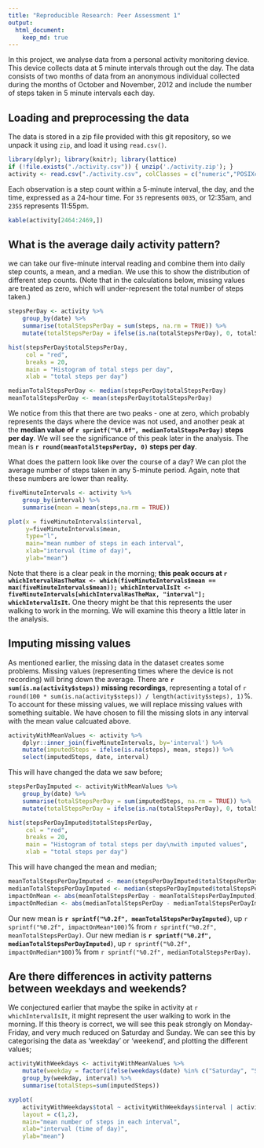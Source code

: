 ```yaml
---
title: "Reproducible Research: Peer Assessment 1"
output: 
  html_document:
    keep_md: true
---
```


In this project, we analyse data from a personal activity monitoring device. This device collects data at 5 minute intervals through out the day. The data consists of two months of data from an anonymous individual collected during the months of October and November, 2012 and include the number of steps taken in 5 minute intervals each day.

## Loading and preprocessing the data

The data is stored in a zip file provided with this git repository, so we unpack it using `zip`, and load it using `read.csv()`.

```r
library(dplyr); library(knitr); library(lattice)
if (!file.exists("./activity.csv")) { unzip('./activity.zip'); }
activity <- read.csv("./activity.csv", colClasses = c("numeric","POSIXct","numeric"))  
```

Each observation is a step count within a 5-minute interval, the day, and the time, expressed as a 24-hour time. For `35` represents `0035`, or 12:35am, and `2355` represents 11:55pm.

```r
kable(activity[2464:2469,])
```

## What is the average daily activity pattern?

we can take our five-minute interval reading and combine them into daily step counts, a mean, and a median. We use this to show the distribution of different step counts. (Note that in the calculations below, missing values are treated as zero, which will under-represent the total number of steps taken.)

```r
stepsPerDay <- activity %>%
    group_by(date) %>%
    summarise(totalStepsPerDay = sum(steps, na.rm = TRUE)) %>%
    mutate(totalStepsPerDay = ifelse(is.na(totalStepsPerDay), 0, totalStepsPerDay))

hist(stepsPerDay$totalStepsPerDay, 
     col = "red", 
     breaks = 20, 
     main = "Histogram of total steps per day", 
     xlab = "total steps per day")

medianTotalStepsPerDay <- median(stepsPerDay$totalStepsPerDay)
meanTotalStepsPerDay <- mean(stepsPerDay$totalStepsPerDay)
```

We notice from this that there are two peaks - one at zero, which probably represents the days where the device was not used, and another peak at the **median value of `r sprintf("%0.0f", medianTotalStepsPerDay)` steps per day**. We will see the significance of this peak later in the analysis. The mean is **`r round(meanTotalStepsPerDay, 0)` steps per day**. 

What does the pattern look like over the course of a day? We can plot the average number of steps taken in any 5-minute period. Again, note that these numbers are lower than reality. 

```r
fiveMinuteIntervals <- activity %>%
    group_by(interval) %>%
    summarise(mean = mean(steps,na.rm = TRUE))

plot(x = fiveMinuteIntervals$interval, 
     y=fiveMinuteIntervals$mean, 
     type="l", 
     main="mean number of steps in each interval", 
     xlab="interval (time of day)", 
     ylab="mean")
```

Note that there is a clear peak in the morning; **this peak occurs at `r whichIntervalHasTheMax <- which(fiveMinuteIntervals$mean == max(fiveMinuteIntervals$mean));
whichIntervalIsIt <- fiveMinuteIntervals[whichIntervalHasTheMax, "interval"]; whichIntervalIsIt`.** One theory might be that this represents the user walking to work in the morning. We will examine this theory a little later in the analysis.

## Imputing missing values

As mentioned earlier, the missing data in the dataset creates some problems. Missing values (representing times where the device is not recording) will bring down the average. There are **`r sum(is.na(activity$steps))` missing recordings**, representing a total of `r round(100 * sum(is.na(activity$steps)) / length(activity$steps), 1)`%. To account for these missing values, we will replace missing values with something suitable. We have chosen to fill the missing slots in any interval with the mean value calcuated above.

```r
activityWithMeanValues <- activity %>% 
    dplyr::inner_join(fiveMinuteIntervals, by='interval') %>%
    mutate(imputedSteps = ifelse(is.na(steps), mean, steps)) %>%
    select(imputedSteps, date, interval)
```

This will have changed the data we saw before;

```r
stepsPerDayImputed <- activityWithMeanValues %>%
    group_by(date) %>%
    summarise(totalStepsPerDay = sum(imputedSteps, na.rm = TRUE)) %>%
    mutate(totalStepsPerDay = ifelse(is.na(totalStepsPerDay), 0, totalStepsPerDay))

hist(stepsPerDayImputed$totalStepsPerDay, 
     col = "red", 
     breaks = 20, 
     main = "Histogram of total steps per day\nwith imputed values", 
     xlab = "total steps per day")
```

This will have changed the mean and median;

```r
meanTotalStepsPerDayImputed <- mean(stepsPerDayImputed$totalStepsPerDay)
medianTotalStepsPerDayImputed <- median(stepsPerDayImputed$totalStepsPerDay)
impactOnMean <- abs(meanTotalStepsPerDay - meanTotalStepsPerDayImputed) / meanTotalStepsPerDay
impactOnMedian <- abs(medianTotalStepsPerDay - medianTotalStepsPerDayImputed) / medianTotalStepsPerDay
```

Our new mean is **`r sprintf("%0.2f", meanTotalStepsPerDayImputed)`**, up `r sprintf("%0.2f", impactOnMean*100)`% from `r sprintf("%0.2f", meanTotalStepsPerDay)`. Our new median is **`r sprintf("%0.2f", medianTotalStepsPerDayImputed)`**, up `r sprintf("%0.2f", impactOnMedian*100)`% from `r sprintf("%0.2f", medianTotalStepsPerDay)`.

## Are there differences in activity patterns between weekdays and weekends?

We conjectured earlier that maybe the spike in activity at `r whichIntervalIsIt`, it might represent the user walking to work in the morning. If this theory is correct, we will see this peak strongly on Monday-Friday, and very much reduced on Saturday and Sunday. We can see this by categorising the data as 'weekday' or 'weekend', and plotting the different values;

```r
activityWithWeekdays <- activityWithMeanValues %>% 
    mutate(weekday = factor(ifelse(weekdays(date) %in% c("Saturday", "Sunday"), "weekend", "weekday"))) %>%
    group_by(weekday, interval) %>% 
    summarise(totalSteps=sum(imputedSteps))

xyplot(
    activityWithWeekdays$total ~ activityWithWeekdays$interval | activityWithWeekdays$weekday, type="l", 
    layout = c(1,2),    
    main="mean number of steps in each interval", 
    xlab="interval (time of day)", 
    ylab="mean")
```